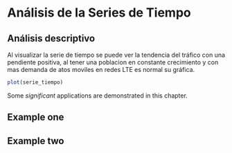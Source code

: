 # Análisis de la Series de Tiempo


## Análisis descriptivo

Al visualizar la serie de tiempo se puede ver la tendencia del tráfico con una pendiente positiva,
al tener una poblacion en constante crecimiento y con mas demanda de atos moviles en redes LTE 
es normal su gráfica.


```{r}
plot(serie_tiempo)
```

Some _significant_ applications are demonstrated in this chapter.

## Example one

## Example two
